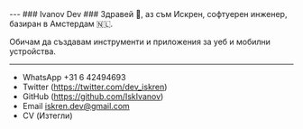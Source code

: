 
<TranslationComponent/>
---
### Ivanov Dev ###
Здравей <span className=" ">👋</span>, аз съм Искрен, софтуерен инженер, базиран в Амстердам 🇳🇱. 
<p style={{margin: 0}}>Обичам да създавам инструменти и приложения за уеб и мобилни устройства.</p>

---

- WhatsApp +31 6 42494693
- Twitter (https://twitter.com/dev_iskren)
- GitHub (https://github.com/IskIvanov)
- Email iskren.dev@gmail.com
- CV <Link href="/static/resume.pdf">(Изтегли)</Link>